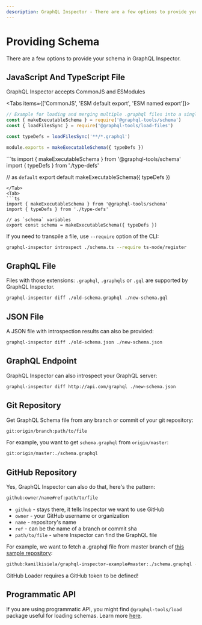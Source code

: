 ```yaml
---
description: GraphQL Inspector - There are a few options to provide your schema in GraphQL Inspector.
---
```


# Providing Schema

There are a few options to provide your schema in GraphQL Inspector.

## JavaScript And TypeScript File

GraphQL Inspector accepts CommonJS and ESModules

<Tabs items={['CommonJS', 'ESM default export', 'ESM named export']}>
<Tab>
```js
// Example for loading and merging multiple .graphql files into a single schema
const { makeExecutableSchema } = require('@graphql-tools/schema')
const { loadFilesSync } = require('@graphql-tools/load-files')

const typeDefs = loadFilesSync('**/*.graphql')

module.exports = makeExecutableSchema({ typeDefs })
```
</Tab>
<Tab>
```ts
import { makeExecutableSchema } from '@graphql-tools/schema'
import { typeDefs } from './type-defs'

// as `default`
export default makeExecutableSchema({ typeDefs })
```
</Tab>
<Tab>
```ts
import { makeExecutableSchema } from '@graphql-tools/schema'
import { typeDefs } from './type-defs'

// as `schema` variables
export const schema = makeExecutableSchema({ typeDefs })
```
</Tab>
</Tabs>

If you need to transpile a file, use `--require` option of the CLI:
```sh /--require/
graphql-inspector introspect ./schema.ts --require ts-node/register
```
## GraphQL File

Files with those extensions: `.graphql`, `.graphqls` or `.gql` are supported by GraphQL Inspector.

```sh
graphql-inspector diff ./old-schema.graphql ./new-schema.gql
```

## JSON File

A JSON file with introspection results can also be provided:

```sh
graphql-inspector diff ./old-schema.json ./new-schema.json
```

## GraphQL Endpoint

GraphQL Inspector can also introspect your GraphQL server:

```sh
graphql-inspector diff http://api.com/graphql ./new-schema.json
```

## Git Repository

Get GraphQL Schema file from any branch or commit of your git repository:

```sh
git:origin/branch:path/to/file
```

For example, you want to get `schema.graphql` from `origin/master`:

```sh
git:origin/master:./schema.graphql
```

## GitHub Repository

Yes, GraphQL Inspector can also do that, here's the pattern:

```sh
github:owner/name#ref:path/to/file
```

- `github` - stays there, it tells Inspector we want to use GitHub
- `owner` - your GitHub username or organization
- `name` - repository's name
- `ref` - can be the name of a branch or commit sha
- `path/to/file` - where Inspector can find the GraphQL file

For example, we want to fetch a .graphql file from master branch of
[this sample repository](https://github.com/kamilkisiela/graphql-inspector-example/blob/master/schema.graphql):

```sh
github:kamilkisiela/graphql-inspector-example#master:./schema.graphql --token 'github-token-here'
```

<Callout type="warning">
  GitHub Loader requires a GitHub token to be defined!
</Callout>

## Programmatic API

If you are using programmatic API, you might find `@graphql-tools/load` package useful for loading schemas. Learn more
[here](https://graphql-tools.com/docs/schema-loading).
